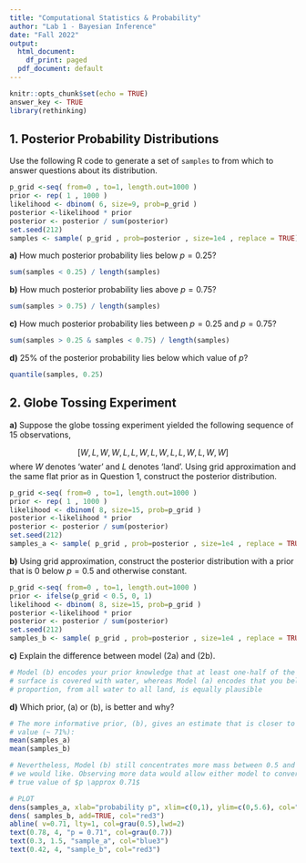 ```yaml
---
title: "Computational Statistics & Probability"
author: "Lab 1 - Bayesian Inference"
date: "Fall 2022"
output:
  html_document:
    df_print: paged
  pdf_document: default
---
```


```r
knitr::opts_chunk$set(echo = TRUE)
answer_key <- TRUE
library(rethinking)
```

## 1. Posterior Probability Distributions

Use the following R code to generate a set of `samples` to from which to answer questions about
its distribution.

```r
p_grid <-seq( from=0 , to=1, length.out=1000 )
prior <- rep( 1 , 1000 )
likelihood <- dbinom( 6, size=9, prob=p_grid )
posterior <-likelihood * prior
posterior <- posterior / sum(posterior)
set.seed(212)
samples <- sample( p_grid , prob=posterior , size=1e4 , replace = TRUE)
```

**a)**  How much posterior probability lies below $p = 0.25$?

```r
sum(samples < 0.25) / length(samples)
```
 

**b)**  How much posterior probability lies above $p = 0.75$?

```r
sum(samples > 0.75) / length(samples)
```

**c)** How much posterior probability lies between $p = 0.25$ and $p = 0.75$?

```r
sum(samples > 0.25 & samples < 0.75) / length(samples)
```

**d)** 25% of the posterior probability lies below which value of $p$?

```r
quantile(samples, 0.25)
```


## 2. Globe Tossing Experiment

**a)**  Suppose the globe tossing experiment yielded the following sequence of 15 observations,

$$ [ W, L, W, W, L, L, W, L, W, L, L, W, L, W, W ] $$
where $W$ denotes 'water' and $L$ denotes 'land'. Using grid approximation and the same flat prior as in Question 1, construct the posterior distribution.


```r
p_grid <-seq( from=0 , to=1, length.out=1000 )
prior <- rep( 1 , 1000 )
likelihood <- dbinom( 8, size=15, prob=p_grid )
posterior <-likelihood * prior
posterior <- posterior / sum(posterior)
set.seed(212)
samples_a <- sample( p_grid , prob=posterior , size=1e4 , replace = TRUE)
```

**b)**  Using grid approximation, construct the posterior distribution with a prior that is 0 below $p =0.5$ and otherwise constant.

```r
p_grid <-seq( from=0 , to=1, length.out=1000 )
prior <- ifelse(p_grid < 0.5, 0, 1) 
likelihood <- dbinom( 8, size=15, prob=p_grid )
posterior <-likelihood * prior
posterior <- posterior / sum(posterior)
set.seed(212)
samples_b <- sample( p_grid , prob=posterior , size=1e4 , replace = TRUE)
```


**c)**  Explain the difference between model (2a) and (2b).

```r
# Model (b) encodes your prior knowledge that at least one-half of the Earth's 
# surface is covered with water, whereas Model (a) encodes that you believe any 
# proportion, from all water to all land, is equally plausible
```

**d)** Which prior, (a) or (b), is better and why?

```r
# The more informative prior, (b), gives an estimate that is closer to the true
# value (~ 71%):
mean(samples_a)
mean(samples_b)

# Nevertheless, Model (b) still concentrates more mass between 0.5 and 0.6 than
# we would like. Observing more data would allow either model to converge to the
# true value of $p \approx 0.71$

```


```r
# PLOT
dens(samples_a, xlab="probability p", xlim=c(0,1), ylim=c(0,5.6), col="blue3")
dens( samples_b, add=TRUE, col="red3")
abline( v=0.71, lty=1, col=grau(0.5),lwd=2)
text(0.78, 4, "p = 0.71", col=grau(0.7))
text(0.3, 1.5, "sample_a", col="blue3")
text(0.42, 4, "sample_b", col="red3")

```

